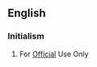 ==English==

{{wikipedia}}

===Initialism===
{{rfc-header|Initialism}}
{{head|en|initialism}}

# {{context|US|lang=en}} For [[official|Official]] Use Only